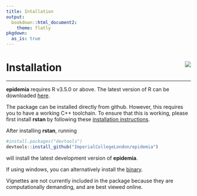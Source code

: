 ```yaml
---
title: Intallation
output:
  bookdown::html_document2:
    theme: flatly
pkgdown:
  as_is: true
---
```


<style>
.contents .page-header {
    display: none;
  } 
</style>

<div class = "article_container">

# Installation <img src='../man/figures/logo.png' class = "small_logo" align="right"/>
<hr>

**epidemia** requires R v3.5.0 or above. The latest version of R can be downloaded 
[here](https://cloud.r-project.org/bin/).

The package can be installed directly from 
github. However, this requires you to have a working C++ toolchain. To ensure that this 
is working, please first install **rstan** by following these 
[installation instructions](https://github.com/stan-dev/rstan/wiki/RStan-Getting-Started).

After installing **rstan**, running
```r
#install.packages("devtools")
devtools::install_github("ImperialCollegeLondon/epidemia")
```
will install the latest development version of **epidemia**.

If using windows, you can alternatively install the [binary](https://github.com/ImperialCollegeLondon/epidemia/releases/latest).

Vignettes are not currently included in the package because they are
computationally demanding, and are best viewed online.

</div>
